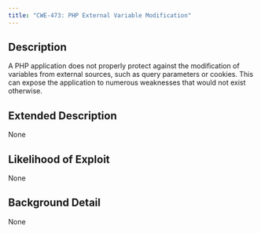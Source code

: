 ```yaml
---
title: "CWE-473: PHP External Variable Modification"
---
```


## Description
A PHP application does not properly protect against the modification of variables from external sources, such as query parameters or cookies. This can expose the application to numerous weaknesses that would not exist otherwise.

## Extended Description
None

## Likelihood of Exploit
None

## Background Detail
None
        